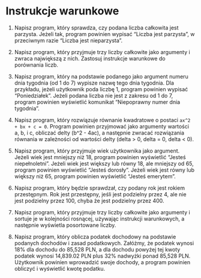# Instrukcje warunkowe

1. Napisz program, który sprawdza, czy podana liczba całkowita jest parzysta. Jeżeli tak, program powinien wypisać "Liczba jest parzysta", w przeciwnym razie "Liczba jest nieparzysta".

2. Napisz program, który przyjmuje trzy liczby całkowite jako argumenty i zwraca największą z nich. Zastosuj instrukcje warunkowe do porównania liczb.

3. Napisz program, który na podstawie podanego jako argument numeru dnia tygodnia (od 1 do 7) wypisze nazwę tego dnia tygodnia. Dla przykładu, jeżeli użytkownik poda liczbę 1, program powinien wypisać "Poniedziałek". Jeżeli podana liczba nie jest z zakresu od 1 do 7, program powinien wyświetlić komunikat "Niepoprawny numer dnia tygodnia".

4. Napisz program, który rozwiązuje równanie kwadratowe o postaci `ax^2 + bx + c = 0`. Program powinien przyjmować jako argumenty wartości a, b, i c, obliczać delty (b^2 - 4ac), a następnie zwracać rozwiązania równania w zależności od wartości delty (delta > 0, delta = 0, delta < 0). 

5. Napisz program, który przyjmuje wiek użytkownika jako argument. Jeżeli wiek jest mniejszy niż 18, program powinien wyświetlić "Jesteś niepełnoletni". Jeżeli wiek jest większy lub równy 18, ale mniejszy od 65, program powinien wyświetlić "Jesteś dorosły". Jeżeli wiek jest równy lub większy niż 65, program powinien wyświetlić "Jesteś emerytem". 

6. Napisz program, który będzie sprawdzał, czy podany rok jest rokiem przestępnym. Rok jest przestępny, jeśli jest podzielny przez 4, ale nie jest podzielny przez 100, chyba że jest podzielny przez 400. 

7. Napisz program, który przyjmuje trzy liczby całkowite jako argumenty i sortuje je w kolejności rosnącej, używając instrukcji warunkowych, a następnie wyświetla posortowane liczby.

8. Napisz program, który oblicza podatek dochodowy na podstawie podanych dochodów i zasad podatkowych. Załóżmy, że podatek wynosi 18% dla dochodu do 85,528 PLN, a dla dochodu powyżej tej kwoty podatek wynosi 14,839.02 PLN plus 32% nadwyżki ponad 85,528 PLN. Użytkownik powinien wprowadzić swoje dochody, a program powinien obliczyć i wyświetlić kwotę podatku.



